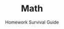 ---
title: "Math"
subtitle: "Homework Survival Guide"
creator: "Teri Crawford Jones"
categories: ["books"]
featuredImage: "../src/assets/images/item/books/DSC02872-2.png"
views: ["../src/assets/images/item/books/DSC02872-2.png"]
nextItem: []
---